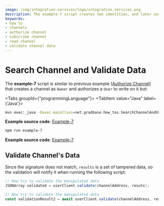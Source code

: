 ```yaml
---
image: /img/integration-services/logo/integration_services.png
description: The example-7 script creates two identities, and later uses them to demonstrate how you can check if data has been tampered by validating it on the Tangle. 
keywords:
- how to
- channels
- authorize channel
- subscribe channel
- read channel
- validate channel data
---
```



# Search Channel and Validate Data

The **example-7** script is similar to previous example ([Authorize Channel](authorize-to-channel)) that creates a
channel as `Owner` and authorizes a `User` to write on it but:


<Tabs groupId={"programmingLanguage"}>
<TabItem value="Java" label={'Java'}>

```bash
mvn exec:_java -Dexec.mainClass=net.gradbase.how_tos.SearchChannelAndValidateData
```

**Example source code**: [Example-7](https://github.com/albydeca/iota-is-sdk/blob/main/examples/src/main/java/net/gradbase/examples/SearchChannelAndValidateData.java)

</TabItem>
<TabItem value="Nodejs" label={'Node.js'}>

```bash
npm run example-7
````

**Example source code**: [Example-7](https://github.com/iotaledger/integration-services/blob/master/clients/client-sdk/examples/5-SearchChannelAndValidateData.ts)

</TabItem>
</Tabs>

## Validate Channel's Data

Since the signature does not match, `results` is a set of tampered data, so the validation will notify it when running the following script:

<Tabs groupId="language">
<TabItem value="java" label="Java">

```java
// Now try to validate the manipulated data
JSONArray validated = userClient.validate(channelAddress, resuts);
```

</TabItem>
<TabItem value="nodejs" label="Nodejs">

```js
// Now try to validate the manipulated data
const validationResult2 = await userClient.validate(channelAddress, results);
```

</TabItem>
</Tabs>
